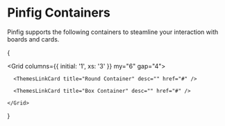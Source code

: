 ---
---

# Pinfig Containers

Pinfig supports the following containers to steamline your interaction with boards and cards.

{

  <Grid columns={{ initial: '1', xs: '3' }} my="6" gap="4">

      <ThemesLinkCard title="Round Container" desc="" href="#" />

      <ThemesLinkCard title="Box Container" desc="" href="#" />

    </Grid>

}
